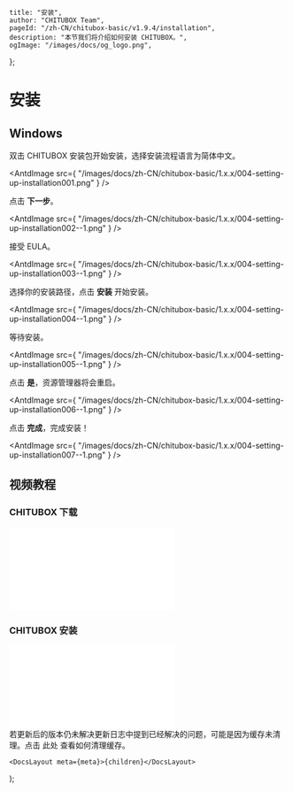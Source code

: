 
	title: "安装",
	author: "CHITUBOX Team",
	pageId: "/zh-CN/chitubox-basic/v1.9.4/installation",
	description: "本节我们将介绍如何安装 CHITUBOX。",
	ogImage: "/images/docs/og_logo.png",
};

# 安装

## Windows

双击 CHITUBOX 安装包开始安装，选择安装流程语言为简体中文。

<AntdImage
	src={
		"/images/docs/zh-CN/chitubox-basic/1.x.x/004-setting-up-installation001.png"
	}
/>

点击 **下一步**。

<AntdImage
	src={
		"/images/docs/zh-CN/chitubox-basic/1.x.x/004-setting-up-installation002--1.png"
	}
/>

接受 EULA。

<AntdImage
	src={
		"/images/docs/zh-CN/chitubox-basic/1.x.x/004-setting-up-installation003--1.png"
	}
/>

选择你的安装路径，点击 **安装** 开始安装。

<AntdImage
	src={
		"/images/docs/zh-CN/chitubox-basic/1.x.x/004-setting-up-installation004--1.png"
	}
/>

等待安装。

<AntdImage
	src={
		"/images/docs/zh-CN/chitubox-basic/1.x.x/004-setting-up-installation005--1.png"
	}
/>

点击 **是**，资源管理器将会重启。

<AntdImage
	src={
		"/images/docs/zh-CN/chitubox-basic/1.x.x/004-setting-up-installation006--1.png"
	}
/>

点击 **完成**，完成安装！

<AntdImage
	src={
		"/images/docs/zh-CN/chitubox-basic/1.x.x/004-setting-up-installation007--1.png"
	}
/>

## 视频教程

### CHITUBOX 下载

<BilibiliVideoContainer>
	<iframe
		src="//player.bilibili.com/player.html?aid=929467103&bvid=BV1EK4y1D74S&cid=305781547&page=1"
		scrolling="no"
		border="0"
		frameborder="no"
		framespacing="0"
		allowfullscreen="true"
	></iframe>
</BilibiliVideoContainer>

### CHITUBOX 安装

<BilibiliVideoContainer>
	<iframe
		src="//player.bilibili.com/player.html?aid=246902297&bvid=BV1vv411Y7yb&cid=306320802&page=1"
		scrolling="no"
		border="0"
		frameborder="no"
		framespacing="0"
		allowfullscreen="true"
	></iframe>
</BilibiliVideoContainer>

<br />

<Admonition type="note" title="注意">
	若更新后的版本仍未解决更新日志中提到已经解决的问题，可能是因为缓存未清理。点击
	<NextLink href="/zh-CN/docs/faq/latest/chitubox-basic-faq#清除缓存">此处</NextLink>
	查看如何清理缓存。
</Admonition>

	<DocsLayout meta={meta}>{children}</DocsLayout>
);
